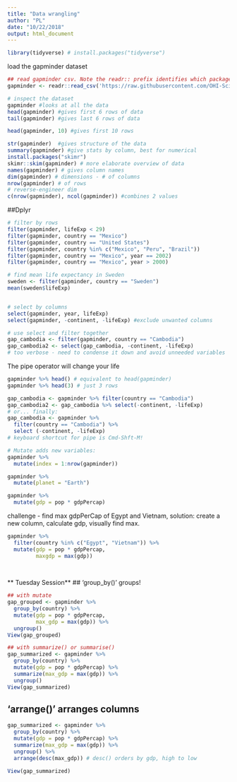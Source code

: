 ```yaml
---
title: "Data wrangling"
author: "PL"
date: "10/22/2018"
output: html_document
---
```


```r
library(tidyverse) # install.packages("tidyverse")
```

load the gapminder dataset
```r
## read gapminder csv. Note the readr:: prefix identifies which package it's in
gapminder <- readr::read_csv('https://raw.githubusercontent.com/OHI-Science/data-science-training/master/data/gapminder.csv')

# inspect the dataset
gapminder #looks at all the data
head(gapminder) #gives first 6 rows of data
tail(gapminder) #gives last 6 rows of data

head(gapminder, 10) #gives first 10 rows

str(gapminder)  #gives structure of the data
summary(gapminder) #give stats by column, best for numerical
install.packages("skimr")
skimr::skim(gapminder) # more elaborate overview of data
names(gapminder) # gives column names
dim(gapminder) # dimensions - # of columns
nrow(gapminder) # of rows
# reverse-engineer dim
c(nrow(gapminder), ncol(gapminder)) #combines 2 values
```


##Dplyr

```r
# filter by rows
filter(gapminder, lifeExp < 29)
filter(gapminder, country == "Mexico")
filter(gapminder, country == "United States")
filter(gapminder, country %in% c("Mexico", "Peru", "Brazil"))
filter(gapminder, country == "Mexico", year == 2002)
filter(gapminder, country == "Mexico", year > 2000)

# find mean life expectancy in Sweden
sweden <- filter(gapminder, country == "Sweden")
mean(sweden$lifeExp)



```



```r
# select by columns
select(gapminder, year, lifeExp)
select(gapminder, -continent, -lifeExp) #exclude unwanted columns

```


```r
# use select and filter together
gap_cambodia <- filter(gapminder, country == "Cambodia")
gap_cambodia2 <- select(gap_cambodia, -continent, -lifeExp)
# too verbose - need to condense it down and avoid unneeded variables

```

The pipe operator will change your life

```r
gapminder %>% head() # equivalent to head(gapminder)
gapminder %>% head(3) # just 3 rows

gap_cambodia <- gapminder %>% filter(country == "Cambodia")
gap_cambodia2 <- gap_cambodia %>% select(-continent, -lifeExp)
# or... finally:
gap_cambodia <- gapminder %>% 
  filter(country == "Cambodia") %>% 
  select (-continent, -lifeExp)
# keyboard shortcut for pipe is Cmd-Shft-M!

```



```r
# Mutate adds new variables:
gapminder %>% 
  mutate(index = 1:nrow(gapminder))

gapminder %>% 
  mutate(planet = "Earth")

gapminder %>% 
  mutate(gdp = pop * gdpPercap)
```

challenge - find max gdpPerCap of Egypt and Vietnam, 
solution: create a new column, calculate gdp, visually find max.
```r
gapminder %>% 
  filter(country %in% c("Egypt", "Vietnam")) %>% 
  mutate(gdp = pop * gdpPercap, 
         maxgdp = max(gdp))
  
  

```
** Tuesday Session**
## 'group_by()' groups!

```r
## with mutate
gap_grouped <- gapminder %>% 
  group_by(country) %>% 
  mutate(gdp = pop * gdpPercap,
         max_gdp = max(gdp)) %>% 
  ungroup()
View(gap_grouped)

## with summarize() or summarise()
gap_summarized <- gapminder %>% 
  group_by(country) %>% 
  mutate(gdp = pop * gdpPercap) %>% 
  summarize(max_gdp = max(gdp)) %>% 
  ungroup()
View(gap_summarized)
```

## 'arrange()' arranges columns

```r
gap_summarized <- gapminder %>% 
  group_by(country) %>% 
  mutate(gdp = pop * gdpPercap) %>% 
  summarize(max_gdp = max(gdp)) %>% 
  ungroup() %>% 
  arrange(desc(max_gdp)) # desc() orders by gdp, high to low 

View(gap_summarized) 
```


